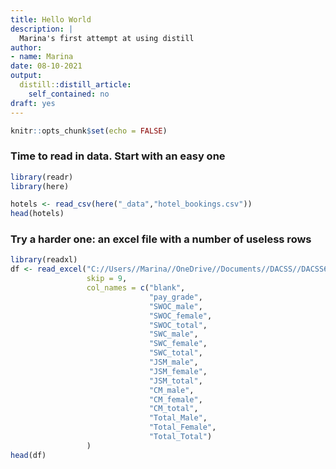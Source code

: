 ```yaml
---
title: Hello World
description: |
  Marina's first attempt at using distill
author:
- name: Marina
date: 08-10-2021
output:
  distill::distill_article:
    self_contained: no
draft: yes
---
```



```r
knitr::opts_chunk$set(echo = FALSE)
```

### Time to read in data. Start with an easy one
```r
library(readr)
library(here)
```

```r
hotels <- read_csv(here("_data","hotel_bookings.csv"))
head(hotels)
```

### Try a harder one: an excel file with a number of useless rows
```r
library(readxl)
df <- read_excel("C://Users//Marina//OneDrive//Documents//DACSS//DACSS601//DACSS601August2021//_posts//2021-08-10-hello-world//ActiveDuty_MaritalStatus.xls",
                 skip = 9,
                 col_names = c("blank",
                               "pay_grade",
                               "SWOC_male",
                               "SWOC_female",
                               "SWOC_total",
                               "SWC_male",
                               "SWC_female",
                               "SWC_total",
                               "JSM_male",
                               "JSM_female",
                               "JSM_total",
                               "CM_male",
                               "CM_female",
                               "CM_total",
                               "Total_Male",
                               "Total_Female",
                               "Total_Total")
                 )
head(df)
```


